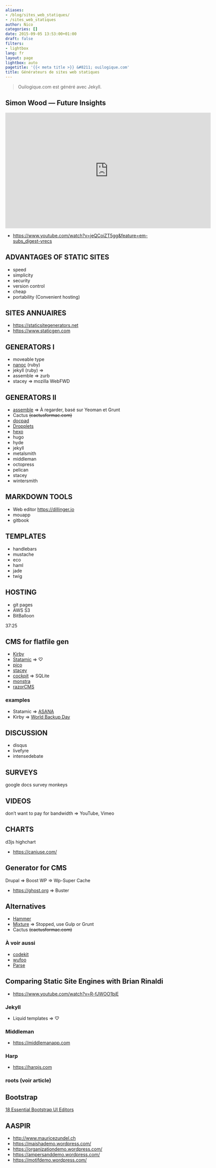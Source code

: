```yaml
---
aliases:
- /blog/sites_web_statiques/
- /sites_web_statiques
author: Nico
categories: []
date: 2015-09-05 13:53:00+01:00
draft: false
filters:
- lightbox
lang: fr
layout: page
lightbox: auto
pagetitle: '{{< meta title >}} &#8211; ouilogique.com'
title: Générateurs de sites web statiques
---
```


> Ouilogique.com est généré avec Jekyll.


## Simon Wood — Future Insights

<iframe style="margin: 10px auto; display:block" width="640" height="360" src="https://www.youtube.com/embed/jeQCoiZT5gg" frameborder="0" allowfullscreen></iframe>

-   <https://www.youtube.com/watch?v=jeQCoiZT5gg&feature=em-subs_digest-vrecs>

<!-- ![](https://avatars1.githubusercontent.com/u/189606?v=3&s=96) -->

## ADVANTAGES OF STATIC SITES

-   speed
-   simplicity
-   security
-   version control
-   cheap
-   portability (Convenient hosting)

## SITES ANNUAIRES

-   <https://staticsitegenerators.net>
-   <https://www.staticgen.com>

## GENERATORS I

-   moveable type
-   [nanoc](https://nanoc.ws) (ruby)
-   jekyll (ruby) ⇒
-   assemble ⇒ zurb
-   stacey ⇒ mozilla WebFWD

## GENERATORS II

-   [assemble](https://assemble.io) ⇒ À regarder, basé sur Yeoman et Grunt
-   Cactus ~~(cactusformac.com)~~
-   [docpad](https://docpad.org)
-   [Dropplets](https://dropplets.com)
-   [hexo](https://hexo.io)
-   hugo
-   hyde
-   jekyll
-   metalsmith
-   middleman
-   octopress
-   pelican
-   stacey
-   wintersmith

## MARKDOWN TOOLS

-   Web editor <https://dillinger.io>
-   mouapp
-   gitbook

## TEMPLATES

-   handlebars
-   mustache
-   eco
-   haml
-   jade
-   twig

## HOSTING

-   git pages
-   AWS S3
-   BitBalloon

37:25

## CMS for flatfile gen

-   [Kirby](https://getkirby.com)
-   [Statamic](https://statamic.com) ⇒ ♡
-   [pico](https://picocms.org)
-   [stacey](https://github.com/kolber/stacey)
-   [cockpit](https://getcockpit.com) ⇒ SQLite
-   [monstra](https://monstra.org)
-   [razorCMS](https://github.com/Ganginator/razorCMS)

### examples

-   Statamic ⇒ [ASANA](https://asana.com)
-   Kirby ⇒ [World Backup Day](https://www.worldbackupday.com/fr/)

## DISCUSSION

-   disqus
-   livefyre
-   intensedebate

## SURVEYS

google docs
survey monkeys

## VIDEOS

don’t want to pay for bandwidth ⇒ YouTube, Vimeo

## CHARTS

d3js
highchart

-   <https://caniuse.com/>

## Generator for CMS

Drupal ⇒ Boost
WP ⇒ Wp-Super Cache

-   <https://ghost.org> ⇒ Buster

## Alternatives

-   [Hammer](https://hammerformac.com)
-   [Mixture](https://mixture.io) ⇒ Stopped, use Gulp or Grunt
-   Cactus ~~(cactusformac.com)~~

### À voir aussi

-   [codekit](https://codekitapp.com/)
-   [wufoo](https://www.wufoo.com)
-   [Parse](https://parseplatform.org/)

## Comparing Static Site Engines with Brian Rinaldi

-   <https://www.youtube.com/watch?v=R-fJWOO1bjE>

### Jekyll

-   Liquid templates ⇒ ♡

### Middleman

-   <https://middlemanapp.com>

### Harp

-   <https://harpjs.com>

### roots (voir article)

## Bootstrap

[18 Essential Bootstrap UI Editors](https://mashable.com/2013/10/20/bootstrap-editors/)

## AASPIR

-   <http://www.mauricezundel.ch>
-   <https://maishademo.wordpress.com/>
-   <https://organizationdemo.wordpress.com/>
-   <https://ampersanddemo.wordpress.com/>
-   <https://motifdemo.wordpress.com/>
